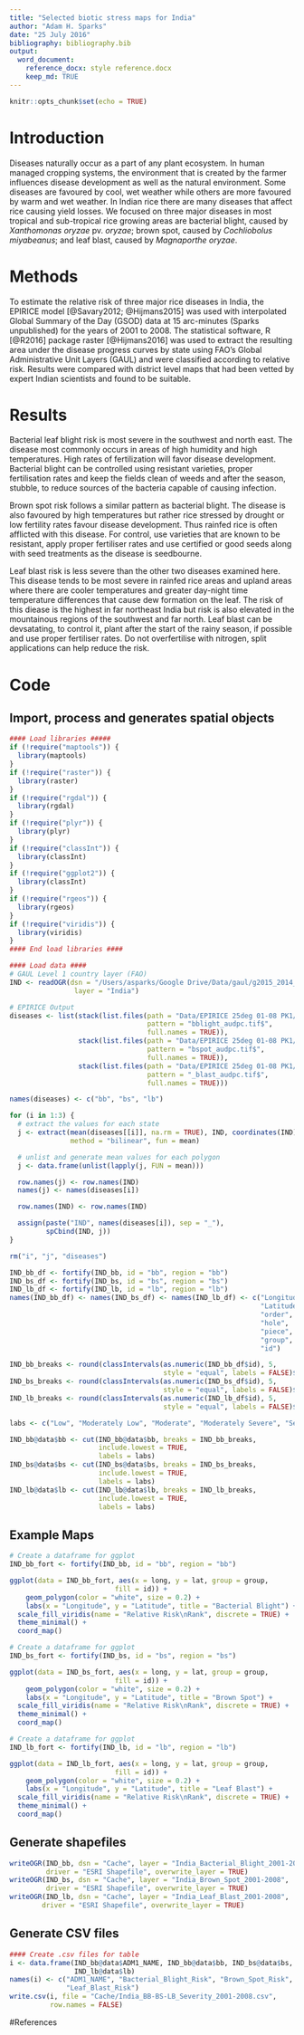 ```yaml
---
title: "Selected biotic stress maps for India"
author: "Adam H. Sparks"
date: "25 July 2016"
bibliography: bibliography.bib
output:
  word_document:
    reference_docx: style reference.docx
    keep_md: TRUE
---
```


```r
knitr::opts_chunk$set(echo = TRUE)
```

# Introduction

Diseases naturally occur as a part of any plant ecosystem. In human managed cropping systems, the environment that is created by the farmer influences disease development as well as the natural environment. Some diseases are favoured by cool, wet weather while others are more favoured by warm and wet weather. In Indian rice there are many diseases that affect rice causing yield losses. We focused on three major diseases in most tropical and sub-tropical rice growing areas are bacterial blight, caused by *Xanthomonas oryzae* pv. *oryzae*; brown spot, caused by *Cochliobolus miyabeanus*; and leaf blast, caused by *Magnaporthe oryzae*.

# Methods

To estimate the relative risk of three major rice diseases in India, the EPIRICE model [@Savary2012; @Hijmans2015] was used with interpolated Global Summary of the Day (GSOD) data at 15 arc-minutes (Sparks unpublished) for the years of 2001 to 2008. The statistical software, R [@R2016] package raster [@Hijmans2016] was used to extract the resulting area under the disease progress curves by state using FAO’s Global Administrative Unit Layers (GAUL) and were classified according to relative risk. Results were compared with district level maps that had been vetted by expert Indian scientists and found to be suitable.

# Results

Bacterial leaf blight risk is most severe in the southwest and north east. The disease most commonly occurs in areas of high humidity and high temperatures. High rates of fertilization will favor disease development. Bacterial blight can be controlled using resistant varieties, proper fertilisation rates and keep the fields clean of weeds and after the season, stubble, to reduce sources of the bacteria capable of causing infection.

Brown spot risk follows a similar pattern as bacterial blight. The disease is also favoured by high temperatures but rather rice stressed by drought or low fertility rates favour disease development.  Thus rainfed rice is often afflicted with this disease. For control, use varieties that are known to be resistant, apply proper fertiliser rates and use certified or good seeds along with seed treatments as the disease is seedbourne.

Leaf blast risk is less severe than the other two diseases examined here. This disease tends to be most severe in rainfed rice areas and upland areas where there are cooler temperatures and greater day-night time temperature differences that cause dew formation on the leaf. The risk of this diease is the highest in far northeast India but risk is also elevated in the mountainous regions of the southwest and far north. Leaf blast can be devsatating, to control it, plant after the start of the rainy season, if possible and use proper fertiliser rates. Do not overfertilise with nitrogen, split applications can help reduce the risk.

# Code

## Import, process and generates spatial objects

```r
#### Load libraries #####
if (!require("maptools")) {
  library(maptools)
}
if (!require("raster")) {
  library(raster)
}
if (!require("rgdal")) {
  library(rgdal)
}
if (!require("plyr")) {
  library(plyr)
}
if (!require("classInt")) {
  library(classInt)
}
if (!require("ggplot2")) {
  library(classInt)
}
if (!require("rgeos")) {
  library(rgeos)
}
if (!require("viridis")) {
  library(viridis)
}
#### End load libraries ####

#### Load data ####
# GAUL Level 1 country layer (FAO)
IND <- readOGR(dsn = "/Users/asparks/Google Drive/Data/gaul/g2015_2014_1/India",
                layer = "India")

# EPIRICE Output
diseases <- list(stack(list.files(path = "Data/EPIRICE 25deg 01-08 PK1/",
                                  pattern = "bblight_audpc.tif$",
                                  full.names = TRUE)),
                 stack(list.files(path = "Data/EPIRICE 25deg 01-08 PK1/",
                                  pattern = "bspot_audpc.tif$",
                                  full.names = TRUE)),
                 stack(list.files(path = "Data/EPIRICE 25deg 01-08 PK1/",
                                  pattern = "_blast_audpc.tif$",
                                  full.names = TRUE)))

names(diseases) <- c("bb", "bs", "lb")

for (i in 1:3) {
  # extract the values for each state
  j <- extract(mean(diseases[[i]], na.rm = TRUE), IND, coordinates(IND),
               method = "bilinear", fun = mean)

  # unlist and generate mean values for each polygon
  j <- data.frame(unlist(lapply(j, FUN = mean)))

  row.names(j) <- row.names(IND)
  names(j) <- names(diseases[i])

  row.names(IND) <- row.names(IND)

  assign(paste("IND", names(diseases[i]), sep = "_"),
         spCbind(IND, j))
}

rm("i", "j", "diseases")

IND_bb_df <- fortify(IND_bb, id = "bb", region = "bb")
IND_bs_df <- fortify(IND_bs, id = "bs", region = "bs")
IND_lb_df <- fortify(IND_lb, id = "lb", region = "lb")
names(IND_bb_df) <- names(IND_bs_df) <- names(IND_lb_df) <- c("Longitude",
                                                              "Latitude",
                                                              "order",
                                                              "hole",
                                                              "piece",
                                                              "group",
                                                              "id")

IND_bb_breaks <- round(classIntervals(as.numeric(IND_bb_df$id), 5,
                                      style = "equal", labels = FALSE)$brks, 0)
IND_bs_breaks <- round(classIntervals(as.numeric(IND_bs_df$id), 5,
                                      style = "equal", labels = FALSE)$brks, 0)
IND_lb_breaks <- round(classIntervals(as.numeric(IND_lb_df$id), 5,
                                      style = "equal", labels = FALSE)$brks, 0)

labs <- c("Low", "Moderately Low", "Moderate", "Moderately Severe", "Severe")

IND_bb@data$bb <- cut(IND_bb@data$bb, breaks = IND_bb_breaks,
                      include.lowest = TRUE,
                      labels = labs)
IND_bs@data$bs <- cut(IND_bs@data$bs, breaks = IND_bs_breaks,
                      include.lowest = TRUE,
                      labels = labs)
IND_lb@data$lb <- cut(IND_lb@data$lb, breaks = IND_lb_breaks,
                      include.lowest = TRUE,
                      labels = labs)
```

## Example Maps

```r
# Create a dataframe for ggplot
IND_bb_fort <- fortify(IND_bb, id = "bb", region = "bb")

ggplot(data = IND_bb_fort, aes(x = long, y = lat, group = group,
                          fill = id)) +
    geom_polygon(color = "white", size = 0.2) +
    labs(x = "Longitude", y = "Latitude", title = "Bacterial Blight") +
  scale_fill_viridis(name = "Relative Risk\nRank", discrete = TRUE) +
  theme_minimal() +
  coord_map()
```


```r
# Create a dataframe for ggplot
IND_bs_fort <- fortify(IND_bs, id = "bs", region = "bs")

ggplot(data = IND_bs_fort, aes(x = long, y = lat, group = group,
                          fill = id)) +
    geom_polygon(color = "white", size = 0.2) +
    labs(x = "Longitude", y = "Latitude", title = "Brown Spot") +
  scale_fill_viridis(name = "Relative Risk\nRank", discrete = TRUE) +
  theme_minimal() +
  coord_map()
```

```r

# Create a dataframe for ggplot
IND_lb_fort <- fortify(IND_lb, id = "lb", region = "lb")

ggplot(data = IND_lb_fort, aes(x = long, y = lat, group = group,
                          fill = id)) +
    geom_polygon(color = "white", size = 0.2) +
    labs(x = "Longitude", y = "Latitude", title = "Leaf Blast") +
  scale_fill_viridis(name = "Relative Risk\nRank", discrete = TRUE) +
  theme_minimal() +
  coord_map()
```

## Generate shapefiles
```r

writeOGR(IND_bb, dsn = "Cache", layer = "India_Bacterial_Blight_2001-2008",
         driver = "ESRI Shapefile", overwrite_layer = TRUE)
writeOGR(IND_bs, dsn = "Cache", layer = "India_Brown_Spot_2001-2008",
         driver = "ESRI Shapefile", overwrite_layer = TRUE)
writeOGR(IND_lb, dsn = "Cache", layer = "India_Leaf_Blast_2001-2008",
        driver = "ESRI Shapefile", overwrite_layer = TRUE)
```

## Generate CSV files
```r
#### Create .csv files for table
i <- data.frame(IND_bb@data$ADM1_NAME, IND_bb@data$bb, IND_bs@data$bs,
                IND_lb@data$lb)
names(i) <- c("ADM1_NAME", "Bacterial_Blight_Risk", "Brown_Spot_Risk",
              "Leaf_Blast_Risk")
write.csv(i, file = "Cache/India_BB-BS-LB_Severity_2001-2008.csv",
          row.names = FALSE)
```

#References
